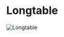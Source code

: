 

# Longtable

<Image
  src="https://cdn.sanity.io/images/1as7cn02/production/809140fac846c298d4e51bb09bf76705604bbeb0-1280x720.png?w=976&h=350&fit=crop&crop=center&auto=format"
  alt="Longtable"
  width={976}
  height={350}
/>

<ProjectDetails
  region="Reach"
  house="House Merryweather"
  type="Castle"
  status="Completed"
  warp="/warp longtable"
  projectLead="xSnake23, Kulmen, Otty"
  dateStarted="August 28, 2014"
  dateCompleted="August 28, 2014"
/>
